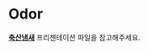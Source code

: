 # Odor

**[축산냄새](https://github.com/YoungjunNa/aes/raw/master/%E1%84%8E%E1%85%AE%E1%86%A8%E1%84%89%E1%85%A1%E1%86%AB%E1%84%82%E1%85%A2%E1%86%B7%E1%84%89%E1%85%A2.pptx)** 프리젠테이션 파일을 참고해주세요. 

